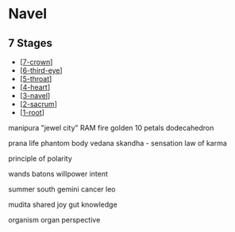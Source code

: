 # Navel

## 7 Stages

- [[7-crown]]
- [[6-third-eye]]
- [[5-throat]]
- [[4-heart]]
- [[3-navel]]
- [[2-sacrum]]
- [[1-root]]

manipura "jewel city"
RAM
fire
golden
10 petals
dodecahedron

prana
life
phantom body
vedana skandha - sensation
law of karma

principle of polarity

wands batons
willpower
intent

summer
south
gemini
cancer
leo

mudita
shared joy
gut
knowledge

organism
organ perspective

[//begin]: # "Autogenerated link references for markdown compatibility"
[7-crown]: 7-crown "Crown"
[6-third-eye]: 6-third-eye "Third Eye"
[5-throat]: 5-throat "Throat"
[4-heart]: 4-heart "Heart"
[3-navel]: 3-navel "Navel"
[2-sacrum]: 2-sacrum "Sacrum"
[1-root]: 1-root "Root"
[//end]: # "Autogenerated link references"